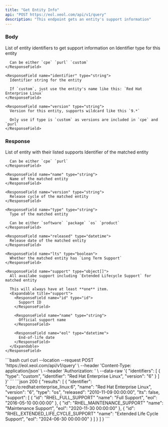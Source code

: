 ```yaml
---
title: "Get Entity Info"
api: "POST https://eol.xeol.com/api/v1/query"
description: "This endpoint gets an entity's support information"
---
```


### Body

<ParamField body="identifiers" type="string[]" required="true">
  List of entity identifiers to get support information on

  <Expandable title="identifier">
    <ResponseField name="type" type="string">
      Identifier type for this entity
      
      Can be either `cpe` `purl` `custom`
    </ResponseField>

    <ResponseField name="identifier" type="string">
      Identifier string for the entity
      
      If `custom`, just use the entity's name like this: `Red Hat Enterprise Linux`
    </ResponseField>

    <ResponseField name="version" type="string">
      Version for this entity, supports wildcard like this `9.*`

      Only use if type is `custom` as versions are included in `cpe` and `purl`
    </ResponseField>
  </Expandable>
</ParamField>

### Response

<ResponseField name="results" type="object[]">
  List of entity with their listed supports

  <Expandable title="result">
    <ResponseField name="identifier" type="string">
      Identifier of the matched entity

      Can be either `cpe` `purl`
    </ResponseField>

    <ResponseField name="name" type="string">
      Name of the matched entity
    </ResponseField>

    <ResponseField name="version" type="string">
      Release cycle of the matched entity
    </ResponseField>

    <ResponseField name="type" type="string">
      Type of the matched entity
      
      Can be either `software` `package` `os` `product`
    </ResponseField>

    <ResponseField name="released" type="datetime">
      Release date of the matched entity
    </ResponseField>

    <ResponseField name="lts" type="boolean">
      Whether the matched entity has `Long Term Support`
    </ResponseField>

    <ResponseField name="support" type="object[]">
      All availabe support including `Extended Lifecycle Support` for matched entity
      
      This will always have at least **one** item.
      <Expandable title="support">
        <ResponseField name="id" type="id">
          Support ID 
        </ResponseField>

        <ResponseField name="name" type="string">
          Official support name
        </ResponseField>

        <ResponseField name="eol" type="datetime">
          End-of-life date
        </ResponseField>
      </Expandable>
    </ResponseField>
  </Expandable>
</ResponseField>

<RequestExample>
  ```bash curl
  curl --location --request POST 'https://eol.xeol.com/api/v1/query' \
  --header 'Content-Type: application/json' \
  --header 'Authorization: <XEOL_API_KEY>' \
  --data-raw '{
    "identifiers": [
      {
        "type": "custom",
        "identifier": "Red Hat Enterprise Linux",
        "version": "6"
      }
    ]
  }'
  ```
</RequestExample>

<ResponseExample>
  ```json 200
  {
    "results": [
      {
        "identifier": "cpe:/o:redhat:enterprise_linux:6",
        "name": "Red Hat Enterprise Linux",
        "version": "6",
        "type": "os",
        "released": "2010-11-09 00:00:00",
        "lts": false,
        "support": [
          {
            "id": "RHEL_FULL_SUPPORT"
            "name": "Full Support",
            "eol": "2016-05-10 00:00:00"
          },
          {
            "id": "RHEL_MAINTENANCE_SUPPORT"
            "name": "Maintenance Support",
            "eol": "2020-11-30 00:00:00"
          },
          {
            "id": "RHEL_EXTENDED_LIFE_CYCLE_SUPPORT"
            "name": "Extended Life Cycle Support",
            "eol": "2024-06-30 00:00:00"
          }
        ]
      }
    ]
  }
  ```
</ResponseExample>
